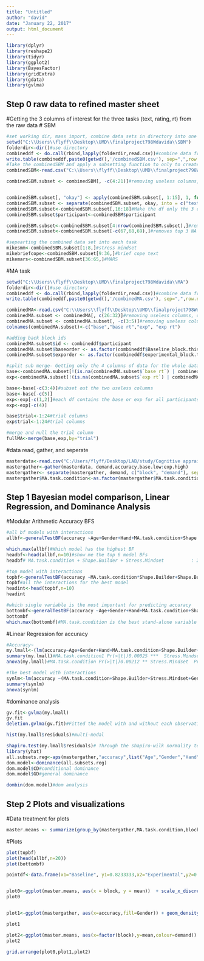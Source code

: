 ```yaml
---
title: "Untitled"
author: "david"
date: "January 22, 2017"
output: html_document
---
```

```r
library(dplyr)
library(reshape2)
library(tidyr)
library(ggplot2)
library(BayesFactor)
library(gridExtra)
library(gdata)
library(gvlma)
```
## Step 0  raw data to refined master sheet
#Getting the 3 columns of interest for the three tasks (text, rating, rt) from the raw data 
# SBM
```r
#set working dir, mass import, combine data sets in directory into one and export as combinedSBM.csv
setwd("C:\\Users\\flyff\\Desktop\\UMD\\finalproject798Wdavida\\SBM")
folderdir<-dir()#use directory
combineddf <- do.call(rbind,lapply(folderdir,read.csv))#combine data frames in folderdir into the object combineddf
write.table(combineddf,paste0(getwd(),'/combinedSBM.csv'), sep=",",row.names=FALSE)#Export the combineddf into the wd as a .csv file
#Take the combinedSBM and apply a subsetting function to only to create 3 new columns with text, rating, and rt
combinedSBM<-read.csv("C:\\Users\\flyff\\Desktop\\UMD\\finalproject798Wdavida\\SBM\\combinedSBM.csv")

combinedSBM.subset <- combinedSBM[, -c(4:21)]#removing useless columns, only keeping the columns not 4:21


combinedSBM.subset[, "okay"] <- apply(combinedSBM.subset[, 1:15], 1, function(x) { paste(x[!is.na(x)][c(1, 4,5)], collapse = ";") })
combinedSBM.subset <- separate(combinedSBM.subset, okay, into = c("text", "rating", "rt"), sep = ";")#sepearting okay into three columns
combinedSBM.subset<-combinedSBM.subset[,16:18]#Make the df only the 3 columns of interest
combinedSBM.subset$participant<-combinedSBM$participant

combinedSBM.subset<-combinedSBM.subset[4:nrow(combinedSBM.subset),]#removes top 3 NA rows for mike
combinedSBM.subset<-combinedSBM.subset[-c(67,68,69),]#removes top 3 NA rows for ch1

#sepearting the combined data set into each task
mikesmm<-combinedSBM.subset[1:8,]#stress mindset
mikebriefcope<-combinedSBM.subset[9:36,]#brief cope text
mikemars<-combinedSBM.subset[36:65,]#MARS
```

#MA task
```r
setwd("C:\\Users\\flyff\\Desktop\\UMD\\finalproject798Wdavida\\MA")
folderdir<-dir()#use directory
combineddf <- do.call(rbind,lapply(folderdir,read.csv))#combine data frames in folderdir into the object combineddf
write.table(combineddf,paste0(getwd(),'/combinedMA.csv'), sep=",",row.names=FALSE)

combinedMA<-read.csv("C:\\Users\\flyff\\Desktop\\UMD\\finalproject798Wdavida\\MA\\combinedMA.csv")#read in the combined dataset
combinedMA.subset <- combinedMA[, c(26:32)]#removing useless columns, only keeping the columns not 4:21
combinedMA.subset <- combinedMA.subset[, -c(3:5)]#removing useless columns, only keeping the columns not 4:21
colnames(combinedMA.subset)<-c("base","base rt","exp", "exp rt")

#adding back block ids
combinedMA.subset$id <- combineddf$participant
combinedMA.subset$baseorder <- as.factor(combineddf$Baseline_block.thisIndex)
combinedMA.subset$exporder <- as.factor(combineddf$experimental_block.thisIndex)

#split sub merge- Getting only the 4 columns of data for the whole dataset without NAs
base<-combinedMA.subset[!(is.na(combinedMA.subset$`base rt`) | combinedMA.subset$`base rt`==""), ]#split
exp<-combinedMA.subset[!(is.na(combinedMA.subset$`exp rt`) | combinedMA.subset$`exp rt`==""), ]

base<-base[-c(3:4)]#subset out the two useless columns
base<-base[-c(5)]
exp<-exp[-c(1,2)]#each df contains the base or exp for all participants combined earlier
exp<-exp[-c(4)]

base$trial<-1:24#trial columns
exp$trial<-1:24#trial columns

#merge and null the trial column
fullMA<-merge(base,exp,by="trial")
```

#data read, gather, and seperate
```r
masterdata<-read.csv("C:/Users/flyff/Desktop/LAB/study/Cognitive appraisals, working memory, and math/data/Master data sheet/Refined Master data sheet.csv")
mastergather<-gather(masterdata, demand,accuracy,base.low:exp.high)
mastergather<- separate(mastergather, demand, c("block", "demand"), sep = "\\.")
mastergather$MA.task.condition<-as.factor(mastergather$MA.task.condition)
```
## Step 1 Bayesian model comparison, Linear Regression, and Dominance Analysis
#Modular Arithmetic Accuracy BFS
```r
#all bf models with interactions
allbf<-generalTestBF(accuracy ~Age+Gender+Hand+MA.task.condition+Shape.Builder+Stress.Mindset+MARS+block+demand, data = mastergather, whichModels = "all",progress = FALSE)

which.max(allbf)#Which model has the highest BF
headbf<-head(allbf,n=10)#show me the top 6 model BFs
headbf# MA.task.condition + Shape.Builder + Stress.Mindset          : 21.3384 1.3%
```

```r
#top model with interactions
topbf<-generalTestBF(accuracy ~MA.task.condition*Shape.Builder+Shape.Builder*Stress.Mindset+MA.task.condition*Stress.Mindset,data=mastergather)
topbf#all the interactions for the best model
headint<-head(topbf,n=10)
headint
```

```r
#which single variable is the most important for predicting accuracy
bottombf<-generalTestBF(accuracy ~Age+Gender+Hand+MA.task.condition+Shape.Builder+Stress.Mindset+MARS+block+demand, data = mastergather, whichModels = "bottom", progress = FALSE) # the Bayes factors for all models containing a single covariate
bottombf
which.max(bottombf)#MA.task.condition is the best stand-alone variable at 18.52256
```

#Linear Regression for accuracy
```r
#Accuracy~
my.lmall<-(lm(accuracy~Age+Gender+Hand+MA.task.condition+Shape.Builder+Stress.Mindset+MARS+block+demand, data=mastergather))
summary(my.lmall)#MA.task.condition1 Pr(>|t|)0.00025 ***  Stress.Mindset  Pr(>|t|) 0.03080 *
anova(my.lmall)#MA.task.condition Pr(>|t|)0.00212 ** Stress.Mindset  Pr(>|t|) 0.02912 * Gender Pr(>|t|) 0.03266 *

#The best model with interactions
synlm<-lm(accuracy ~(MA.task.condition+Shape.Builder+Stress.Mindset+Gender)^2,data=mastergather)
summary(synlm)
anova(synlm)
```
#dominance analysis
```r
gv.fit<-gvlma(my.lmall)
gv.fit
deletion.gvlma(gv.fit)#Fitted the model with and without each observation identifying observations that violate assumptions of a linear model, to identify problematic data points. #27 is subject that might be up for elimination

hist(my.lmall$residuals)#multi-modal

shapiro.test(my.lmall$residuals)# Through the shapiro-wilk normality test we cannot reject the hypothesis that the sample comes from a population which has a normal didstribution p >.05. This lm has a p value less than .05 so we can reject normality of this distribution
library(yhat)
all.subsets.reg<-aps(mastergather,"accuracy",list("Age","Gender","Hand","MA.task.condition","Shape.Builder","Stress.Mindset","MARS","block","demand")) 
dom.model<-dominance(all.subsets.reg)
dom.model$CD#conditional dominance
dom.model$GD#general dominance

dombin(dom.model)#dom analysis
```

## Step 2 Plots and visualizations
#Data treatment for plots
```r
master.means <- summarize(group_by(mastergather,MA.task.condition,block,demand), mean=mean(accuracy,na.rm=TRUE))
```

#Plots
```r
plot(topbf)
plot(head(allbf,n=20))
plot(bottombf)

pointdf<-data.frame(x1="Baseline", y1=0.8233333,x2="Experimental",y2=0.7850000,x3="Baseline",y3=0.8011111,x4="Experimental",y4=0.7644444,x5="Baseline", y5=0.6288889,x6="Experimental",y6=0.7133333,x7="Baseline",y7=0.7244444,x8="Experimental",y8=0.6894444)


plot0<-ggplot(master.means, aes(x = block, y = mean))  + scale_x_discrete(labels = c("Baseline","Experimental"))+xlab("Block")+ylab("Mean accuracy")+theme_minimal()+ggtitle("Mean accuracy by block and demand")+  geom_segment(aes(x = x1, y = y1, xend = x2, yend = y2,color="Control High-Demand"), data = pointdf)+geom_segment(aes(x = x3, y = y3, xend = x4, yend = y4,color="Control Low-Demand"), data = pointdf)+geom_segment(aes(x = x5, y = y5, xend = x6, yend = y6,color="Stereotype High-Demand"), data = pointdf)+geom_segment(aes(x = x7, y = y7, xend = x8, yend = y8,color="Stereotype Low-Demand"), data = pointdf)
plot0


plot1<-ggplot(mastergather, aes(x=accuracy,fill=Gender)) + geom_density(adjust = .7)

plot1

plot2<-ggplot(master.means, aes(x=factor(block),y=mean,colour=demand)) +    geom_bar(stat="identity",position="dodge")+xlab("Block")+ylab("Mean accuracy")
plot2

grid.arrange(plot0,plot1,plot2)
```
